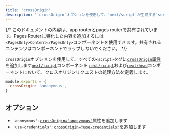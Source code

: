 ```yaml
---
title: 'crossOrigin'
description: '`crossOrigin`オプションを使用して、`next/script`が生成する`script`タグにcrossOriginタグを追加します。'
---
```


{/* このドキュメントの内容は、app routerとpages routerで共有されています。Pages Routerに特化した内容を追加するには`<PagesOnly>Content</PagesOnly>`コンポーネントを使用できます。共有されるコンテンツはコンポーネントでラップしないでください。 */}

`crossOrigin`オプションを使用して、すべての`<script>`タグに[`crossOrigin`属性](https://developer.mozilla.org/en-US/docs/Web/HTML/Attributes/crossorigin) を追加します<AppOnly>[`next/script`](/docs/app/building-your-application/optimizing/scripts)コンポーネント</AppOnly> <PagesOnly>[`next/script`](https://nextjs.org/docs/canary/pages/building-your-application/optimizing/scripts)および[`next/head`](https://nextjs.org/docs/canary/pages/api-reference/components/head)コンポーネント</PagesOnly>において、クロスオリジンリクエストの処理方法を定義します。

```js title="next.config.js"
module.exports = {
  crossOrigin: 'anonymous',
}
```

## オプション

- `'anonymous'`: [`crossOrigin="anonymous"`](https://developer.mozilla.org/en-US/docs/Web/HTML/Attributes/crossorigin#anonymous)属性を追加します
- `'use-credentials'`: [`crossOrigin="use-credentials"`](https://developer.mozilla.org/en-US/docs/Web/HTML/Attributes/crossorigin#use-credentials)を追加します
